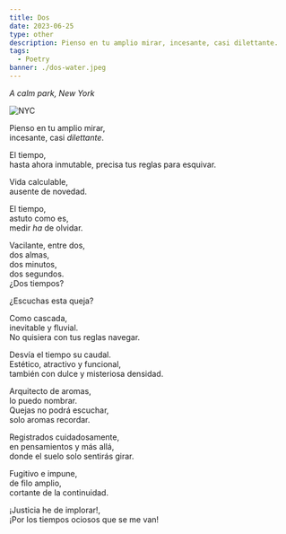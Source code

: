 ```yaml
---
title: Dos
date: 2023-06-25
type: other
description: Pienso en tu amplio mirar, incesante, casi dilettante.
tags:
  - Poetry
banner: ./dos-water.jpeg
---
```


_A calm park, New York_

![NYC](./dos-water.jpeg)

Pienso en tu amplio mirar, <br/>
incesante, casi _dilettante_. <br/>

El tiempo, <br/>
hasta ahora inmutable, precisa tus reglas para esquivar. <br/>

Vida calculable, <br/>
ausente de novedad. <br/>

El tiempo, <br/>
astuto como es, <br/>
medir _ha_ de olvidar. <br/>

Vacilante, entre dos, <br/>
dos almas, <br/>
dos minutos, <br/>
dos segundos. <br/>
¿Dos tiempos? <br/>

¿Escuchas esta queja? <br/>

Como cascada, <br/>
inevitable y fluvial. <br/>
No quisiera con tus reglas navegar. <br/>

Desvía el tiempo su caudal. <br/>
Estético, atractivo y funcional, <br/>
también con dulce y misteriosa densidad. <br/>

Arquitecto de aromas, <br/>
lo puedo nombrar. <br/>
Quejas no podrá escuchar, <br/>
solo aromas recordar. <br/>

Registrados cuidadosamente, <br/>
en pensamientos y más allá, <br/>
donde el suelo solo sentirás girar. <br/>

Fugitivo e impune, <br/>
de filo amplio, <br/>
cortante de la continuidad. <br/>

¡Justicia he de implorar!, <br/>
¡Por los tiempos ociosos que se me van! <br/>
